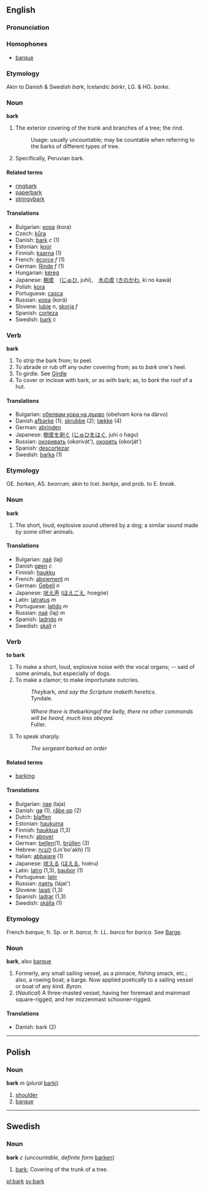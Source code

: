 == English ==
===Pronunciation===

===Homophones===
*[[barque]] <!-- a synonym too -->

===Etymology===
Akin to Danish & Swedish ''bark'', Icelandic ''b&ouml;rkr'', LG. & HG. ''borke''.

=== Noun ===
'''bark'''

#The exterior covering of the trunk and branches of a tree; the rind.
#:Usage: usually uncountable; may be countable when referring to the barks of different types of tree.
#Specifically, Peruvian bark.

==== Related terms ====
* [[ringbark]]
* [[paperbark]]
* [[stringybark]]

====Translations====
*Bulgarian: [[кора]] (kora)
*Czech: [[kůra]]
*Danish: [[bark#Danish|bark]] ''c'' (1)
*Estonian: [[koor]]
*Finnish: [[kaarna]] (1)
*French: [[écorce]] ''f'' (1)
*German: [[Rinde]] ''f'' (1)
*Hungarian: [[kéreg]]
*Japanese: [[樹皮]]　([[じゅひ]], juhi),　[[木の皮]] ([[きのかわ]], ki no kawá)
*Polish: [[kora]]
*Portuguese: [[casca]]
*Russian: [[кора]] (korá)
*Slovene: [[lubje]] ''n'', [[skorja]] ''f''
*Spanish: [[corteza]]
*Swedish: [[bark#Swedish|bark]] ''c''

===Verb===
'''bark'''
#To strip the bark from; to peel.
#To abrade or rub off any outer covering from; as to ''bark'' one's heel.
#To girdle. See [[Girdle]]
#To cover or inclose with bark, or as with bark; as, to ''bark'' the roof of a hut.

====Translations====
*Bulgarian: [[обелвам кора на дърво]] (obelvam kora na därvo)
*Danish [[afbarke]] (1); [[skrubbe]] (2); [[tække]] (4)
*German: [[abrinden]]
*Japanese: [[樹皮を剥ぐ]] ([[じゅひをはぐ]], juhi o hagu)
*Russian: [[окоривать]] (okorivát'), [[окорять]] (okorját')
*Spanish: [[descortezar]]
*Swedish: [[barka]] (1)

===Etymology===
OE. ''berken'', AS. ''beorcan''; akin to Icel. ''berkja'', and prob. to E. ''break''.

===Noun===
'''bark'''

#The short, loud, explosive sound uttered by a dog; a similar sound made by some other animals.

====Translations====
*Bulgarian: [[лай]] (laj)
*Danish [[gøen]] ''c''
*Finnish: [[haukku]]
*French: [[aboiement]] ''m''
*German: [[Gebell]] ''n''
*Japanese: [[吠え声]] ([[ほえごえ]], hoegóe)
*Latin: [[latratus]] ''m''
*Portuguese: [[latido]] ''m''
*Russian: [[лай]] (laj) ''m''
*Spanish: [[ladrido]] ''m''
*Swedish: [[skall]] ''n''

=== Verb ===
'''to bark'''
#To make a short, loud, explosive noise with the vocal organs; -- said of some animals, but especially of dogs.
#To make a clamor; to make importunate outcries.
#:''They ''bark'', and say the Scripture maketh heretics.<br>''Tyndale.
#:<br>
#:''Where there is the ''barking'' of the belly, there no other commands will be heard, much less obeyed.<br>''Fuller.
# To speak sharply.
#: ''The sergeant barked an order''

====Related terms====
*[[barking]] <!--noun and adj; "barking mad" would be a related term under "barking"-->

====Translations====
*Bulgarian: [[лая]] (laja)
*Danish: [[gø]] (1), [[råbe op]] (2)
*Dutch: [[blaffen]]
*Estonian: [[haukuma]]
*Finnish: [[haukkua]] (1,3)
*French: [[aboyer]]
*German: [[bellen]](1), [[brüllen]] (3)
*Hebrew: [[לנבוח]] (Lin'bo'akh) (1)
*Italian: [[abbaiare]] (1)
*Japanese: [[吠える]] ([[ほえる]], hoéru)
*Latin: [[latro]] (1,3), [[baubor]] (1)
*Portuguese: [[latir]]
*Russian: [[лаять]] (lájat')
*Slovene: [[lajati]] (1,3)
*Spanish: [[ladrar]] (1,3)
*Swedish: [[skälla]] (1)

===Etymology===
French ''barque'', fr. Sp. or It. ''barca'', fr. LL. ''barca'' for ''barica''. See [[Barge]].

===Noun===
'''bark''', also [[barque]]

#Formerly, any small sailing vessel, as a pinnace, fishing smack, etc.; also, a rowing boat; a barge. Now applied poetically to a sailing vessel or boat of any kind. ''Byron.''
#(''Nautical'') A three-masted vessel, having her foremast and mainmast square-rigged, and her mizzenmast schooner-rigged.

====Translations====
*Danish: bark (2)

----

== Polish ==

===Noun===
'''bark''' ''m'' (''plural'' [[barki]])

# [[shoulder]]
# [[barque]]
-----
==Swedish==
===Noun===
'''bark''' ''c'' (''uncountable, definite form'' [[barken]])

#[[bark#English|bark]]; Covering of the trunk of a tree.

[[pl:bark]] [[sv:bark]]